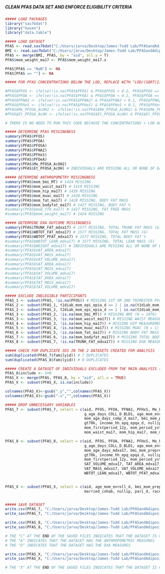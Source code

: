 #####                                                        #####
##### CLEAN PFAS DATA SET AND ENFORCE ELIGIBILITY CRITERIA #####
#####                                                        #####

```r
##### LOAD PACKAGES
library("sas7bdat")
library("haven")
library("data.table")

```

```r
##### LOAD DATASET
PFAS <- read.sas7bdat("C:/Users/jarva/Desktop/James-Todd Lab/PFASandAdiposity/Data/ja_062922_3.sas7bdat")
BMI <- read.sas7bdat("C:/Users/jarva/Desktop/James-Todd Lab/PFASandAdiposity/Data/ja_071022.sas7bdat")
PFAS <- merge(BMI, PFAS, by = "aid", all.y = T)
PFAS$mom_weight_ma17 <- PFAS$mom_weight_ma17.x 

PFAS[PFAS == "NaN"] <- NA
PFAS[PFAS == ""] <- NA

```

```r
##### FOR PFAS CONCENTRATIONS BELOW THE LOD, REPLACE WITH "LOD/(SQRT(2))"

#PFAS$PFOS <- ifelse(!is.na(PFAS$PFOS) & PFAS$PFOS < 0.2, PFAS$PFOS == (0.2/(sqrt(2))), PFAS$PFOS)
#PFAS$PFOA <- ifelse(!is.na(PFAS$PFOA) & PFAS$PFOA < 0.1, PFAS$PFOA == (0.1/(sqrt(2))), PFAS$PFOA)
#PFAS$PFNA2 <- ifelse(!is.na(PFAS$PFNA2) & PFAS$PFNA2 < 0.1, PFAS$PFNA2 == (0.1/(sqrt(2))), PFAS$PFNA2)
#PFAS$PFHxS <- ifelse(!is.na(PFAS$PFHxS) & PFAS$PFHxS < 0.1, PFAS$PFHxS == (0.1/(sqrt(2))), PFAS$PFHxS)
#PFAS$Me_PFOSA_AcOH2 <- ifelse(!is.na(PFAS$Me_PFOSA_AcOH2) & PFAS$Me_PFOSA_AcOH2 < 0.1, PFAS$Me_PFOSA_AcOH2 == (0.1/(sqrt(2))), PFAS$Me_PFOSA_AcOH2)
#PFAS$Et_PFOSA_AcOH <- ifelse(!is.na(PFAS$Et_PFOSA_AcOH) & PFAS$Et_PFOSA_AcOH < 0.1, PFAS$Et_PFOSA_AcOH == (0.1/(sqrt(2))), PFAS$Et_PFOSA_AcOH)

# THERE IS NO NEED TO RUN THIS CODE BECAUSE THE CONCENTRATIONS < LOD ALREADY EQUAL LOD/SQRT(2)

```

```r
##### DETERMINE PFAS MISSINGNESS
summary(PFAS$PFOS)
summary(PFAS$PFOA)
summary(PFAS$PFOSA)
summary(PFAS$PFNA2)
summary(PFAS$PFHxS)
summary(PFAS$PFDeA)
summary(PFAS$Me_PFOSA_AcOH2)
summary(PFAS$Et_PFOSA_AcOH) # INDIVIDUALS ARE MISSING ALL OR NONE OF EACH PFAS (N = 483)

##### DETERMINE ANTHROPOMETRY MISSINGNESS
summary(PFAS$mom_bmi_MT) # 1424 MISSING
summary(PFAS$mom_waist_ma17) # 1419 MISSING
summary(PFAS$mom_hip_ma17) # 1420 MISSING
summary(PFAS$mom_muac_ma17) # 1420 MISSING
summary(PFAS$mom_fat_ma17) # 1428 MISSING, BODY FAT MASS
summary(PFAS$mom_bodyfat_ma17) # 1427 MISSING, BODY FAT %
#summary(PFAS$mom_ffm_ma17) # 1427 MISSING, FAT FREE MASS
#summary(PFAS$mom_weight_ma17) # 1424 MISSING

##### DETERMINE DXA OUTCOME MISSINGNESS
summary(PFAS$TRUNK_FAT_mdxa17) # 1577 MISSING, TOTAL TRUNK FAT MASS (G)
summary(PFAS$WBTOT_FAT_mdxa17) # 1577 MISSING, TOTAL FAT MASS (G)
summary(PFAS$WBTOT_PFAT_mdxa17) # 1577 MISSING, TOTAL BODY FAT %
#summary(PFAS$WBTOT_LEAN_mdxa17) # 1577 MISSING, TOTAL LEAN MASS (G)
#summary(PFAS$WEIGHT_mdxa17) # INDIVIDUALS ARE MISSING ALL OR NONE OF EACH DXA MEASURE (N = 1577)
#summary(PFAS$VAT_AREA_mdxa17)
#summary(PFAS$VAT_MASS_mdxa17)
#summary(PFAS$VAT_VOLUME_mdxa17)
#summary(PFAS$SAT_AREA_mdxa17)
#summary(PFAS$SAT_MASS_mdxa17)
#summary(PFAS$SAT_VOLUME_mdxa17)
#summary(PFAS$TAT_AREA_mdxa17)
#summary(PFAS$TAT_MASS_mdxa17)
#summary(PFAS$TAT_VOLUME_mdxa17) 

```

```r
##### EXCLUDE INELEGIBLE PARTICIPANTS
PFAS_1 <- subset(PFAS, !is.na(PFOS)) # MISSING 1ST OR 2ND TRIMESTER PFAS DATA (I.E., 22 WEEKS GESTATION)
PFAS_2 <- subset(PFAS_1, t1diab_mom_epi_epia_d == 2 | is.na(t1diab_mom_epi_epia_d)) # HISTORY OF T1 DIABETES
PFAS_2 <- subset(PFAS_2, t2diab_mom_epi_epia_d == 2 | is.na(t2diab_mom_epi_epia_d)) # HISTORY OF T2 DIABETES
PFAS_3 <- subset(PFAS_2, !is.na(mom_bmi_MT)) # MISSING BMI (N = 1076)
PFAS_3 <- subset(PFAS_3, !is.na(mom_waist_ma17)) # MISSING WAIST MEASUREMENT (N = 0)
PFAS_4 <- subset(PFAS_3, !is.na(mom_hip_ma17)) # MISSING HIP MEASUREMENT (N = 1)
PFAS_5 <- subset(PFAS_4, !is.na(mom_muac_ma17)) # MISSING MUAC (N = 1)
PFAS_6 <- subset(PFAS_5, !is.na(mom_fat_ma17)) # MISSING BODY FAT MASS (N = 4)
PFAS_7 <- subset(PFAS_6, !is.na(mom_bodyfat_ma17)) # MISSING TOTAL BODY FAT % (N = 0)
PFAS_8 <- subset(PFAS_7, !is.na(TRUNK_FAT_mdxa17)) # MISSING DXA MEASURES (N = 121)

```

```r
##### CHECK FOR DUPLICATE IDS IN THE 2 DATASETS CREATED FOR ANALYSIS
sum(duplicated(PFAS_7$familyid)) # 7 DUPLICATES
sum(duplicated(PFAS_8$familyid)) # 0 DUPLICATES

```

```r
##### CREATE A DATASET OF INDIVIDUALS EXCLUDED FROM THE MAIN ANALYSIS (I.E., "PFAS_X")
PFAS_8$include <- 1+0
PFAS_X <- merge(PFAS, PFAS_8, by = "aid", all.x = TRUE)
PFAS_X <- subset(PFAS_X, is.na(include))

colnames(PFAS_X)<-gsub(".y","",colnames(PFAS_X))
colnames(PFAS_X)<-gsub(".x","",colnames(PFAS_X))

```

```r
##### DROP UNNECESSARY VARIABLES
PFAS_7 <- subset(PFAS_7, select = c(aid, PFOS, PFOA, PFNA2, PFHxS, Me_PFOSA_AcOH2, Et_PFOSA_AcOH,
                                    g_age_days_COLL_D_BLD1, age_mom_enroll_d, age_days_comp_d_ma17, age_days_mdxa17, 
                                    mom_age_days_comp_d_ma17, bmi_mom_prepreg_d, race2_mom_epi_epia_d, coll_grad, 
                                    gt70k, income_hh_epq_epqa_d, nullip, parity_d, smokpreg_final_d, married_cohab, 
                                    mom_firstperiod_12y, mom_period_ystopped_age_qu17, mom_bmi_MT, mom_weight_ma17, 
                                    mom_waist_ma17, mom_hip_ma17, mom_muac_ma17, mom_bodyfat_ma17, mom_ffm_ma17, mom_fat_ma17))

PFAS_8 <- subset(PFAS_8, select = c(aid, PFOS, PFOA, PFNA2, PFHxS, Me_PFOSA_AcOH2, Et_PFOSA_AcOH,
                                    g_age_days_COLL_D_BLD1, age_mom_enroll_d, age_days_comp_d_ma17, age_days_mdxa17, 
                                    mom_age_days_mdxa17, bmi_mom_prepreg_d, race2_mom_epi_epia_d, coll_grad, 
                                    gt70k, income_hh_epq_epqa_d, nullip, parity_d, smokpreg_final_d, married_cohab, 
                                    mom_firstperiod_12y, mom_period_ystopped_age_qu17, SAT_AREA_mdxa17, SAT_MASS_mdxa17, 
                                    SAT_VOLUME_mdxa17, TAT_AREA_mdxa17, TAT_MASS_mdxa17, TAT_VOLUME_mdxa17, VAT_AREA_mdxa17, 
                                    VAT_MASS_mdxa17, VAT_VOLUME_mdxa17, WEIGHT_mdxa17, TRUNK_FAT_mdxa17, WBTOT_FAT_mdxa17,
                                    WBTOT_LEAN_mdxa17, WBTOT_PFAT_mdxa17))

 
PFAS_X <- subset(PFAS_X, select = c(aid, age_mom_enroll_d, bmi_mom_prepreg_d, coll_grad, gt70k, mom_firstperiod_1,
                                    married_cohab, nullip, pari_d, race2_mom_epi_epia_d, smokpreg_final_d))


##### SAVE DATASET
write.csv(PFAS_7, "C:/Users/jarva/Desktop/James-Todd Lab/PFASandAdiposity/Data/PFAS_A_C.csv", row.names = T)
write_sas(PFAS_7, "C:/Users/jarva/Desktop/James-Todd Lab/PFASandAdiposity/Data/PFAS_A_C.sas7bdat")

write.csv(PFAS_8, "C:/Users/jarva/Desktop/James-Todd Lab/PFASandAdiposity/Data/PFAS_D_C.csv", row.names = T)
write_sas(PFAS_8, "C:/Users/jarva/Desktop/James-Todd Lab/PFASandAdiposity/Data/PFAS_D_C.sas7bdat")

# THE "C" AT THE END OF THE SAVED FILES INDICATES THAT THE DATASET IS CLEAN
# THE "A" INDICATES THAT THE DATASET HAS THE ANTHROPOMETRIC MEASURES
# THE "D" INDICATES THAT THE DATASET HAS THE DXA MEASURES

write.csv(PFAS_X, "C:/Users/jarva/Desktop/James-Todd Lab/PFASandAdiposity/Data/PFAS_X.csv", row.names = T)
write_sas(PFAS_X, "C:/Users/jarva/Desktop/James-Todd Lab/PFASandAdiposity/Data/PFAS_X.sas7bdat")

# THE "X" AT THE END OF THE SAVED FILES INDICATES THAT THE DATASET IS COMPOSED OF EXCLUDED INDIVIDUALS

```
